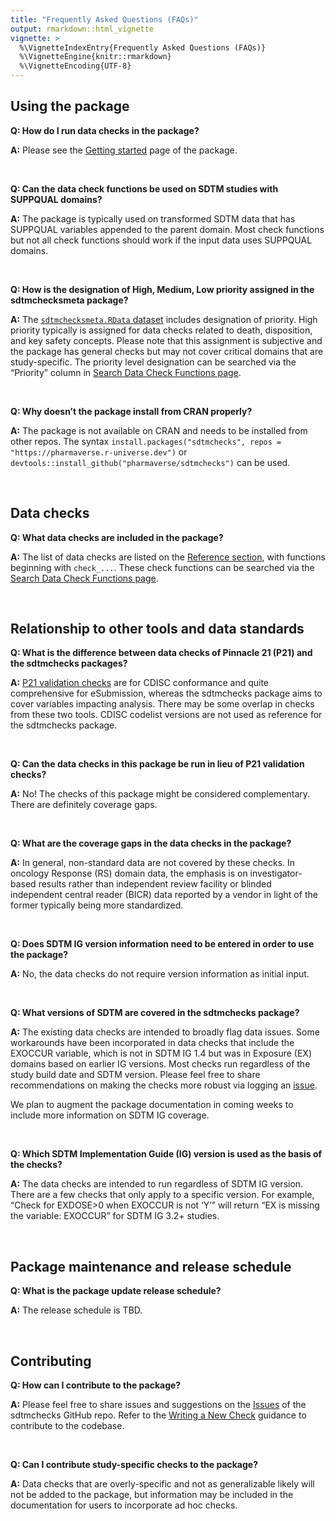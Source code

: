 ```yaml
---
title: "Frequently Asked Questions (FAQs)"
output: rmarkdown::html_vignette
vignette: >
  %\VignetteIndexEntry{Frequently Asked Questions (FAQs)}
  %\VignetteEngine{knitr::rmarkdown}
  %\VignetteEncoding{UTF-8}
---
```


 
## Using the package

**Q: How do I run data checks in the package?**

**A:** Please see the [Getting started](https://pharmaverse.github.io/sdtmchecks/articles/sdtmchecks.html) page of the package.

<br>

**Q: Can the data check functions be used on SDTM studies with SUPPQUAL domains?**

**A:** The package is typically used on transformed SDTM data that has SUPPQUAL variables appended to the parent domain. Most check functions but not all check functions should work if the input data uses SUPPQUAL domains. 

<br>

**Q: How is the designation of High, Medium, Low priority assigned in the sdtmchecksmeta package?**

**A:** The [`sdtmchecksmeta.RData` dataset](https://pharmaverse.github.io/sdtmchecks/reference/sdtmchecksmeta.html) includes designation of priority. High priority typically is assigned for data checks related to death, disposition, and key safety concepts. Please note that this assignment is subjective and the package has general checks but may not cover critical domains that are study-specific. The priority level designation can be searched via the "Priority" column in [Search Data Check Functions page](https://pharmaverse.github.io/sdtmchecks/articles/search_checks.html). 

<br>

**Q: Why doesn't the package install from CRAN properly?**

**A:** The package is not available on CRAN and needs to be installed from other repos. The syntax `install.packages("sdtmchecks", repos = "https://pharmaverse.r-universe.dev")` or  `devtools::install_github("pharmaverse/sdtmchecks")` can be used.

<br>
 
## Data checks

**Q: What data checks are included in the package?**

**A:** The list of data checks are listed on the [Reference section](https://pharmaverse.github.io/sdtmchecks/reference/index.html#data-checks), with functions beginning with `check_...`. These check functions can be searched via the [Search Data Check Functions page](https://pharmaverse.github.io/sdtmchecks/articles/search_checks.html). 

<br>

## Relationship to other tools and data standards

**Q: What is the difference between data checks of Pinnacle 21 (P21) and the sdtmchecks packages?**

**A:** [P21 validation checks](https://www.pinnacle21.com/validation-rules/sdtm) are for CDISC conformance and quite comprehensive for eSubmission, whereas the sdtmchecks package aims to cover variables impacting analysis. There may be some overlap in checks from these two tools. CDISC codelist versions are not used as  reference for the sdtmchecks package. 

<br>

**Q: Can the data checks in this package be run in lieu of P21 validation checks?**

**A:** No! The checks of this package might be considered complementary. There are definitely coverage gaps. 

<br> 

**Q: What are the coverage gaps in the data checks in the package?**

**A:** In general, non-standard data are not covered by these checks. In oncology Response (RS) domain data, the emphasis is on investigator-based results rather than independent review facility or blinded independent central reader (BICR) data reported by a vendor in light of the former typically being more standardized. 

<br>


**Q: Does SDTM IG version information need to be entered in order to use the package?**

**A:** No, the data checks do not require version information as initial input. 

<br>

**Q: What versions of SDTM are covered in the sdtmchecks package?**

**A:** The existing data checks are intended to broadly flag data issues. Some workarounds have been incorporated in data checks that include the EXOCCUR variable, which is not in SDTM IG 1.4 but was in Exposure (EX) domains based on earlier IG versions. Most checks run regardless of the study build date and SDTM version. Please feel free to share recommendations on making the checks more robust via logging an [issue](https://github.com/pharmaverse/sdtmchecks/issues).

We plan to augment the package documentation in coming weeks to include more information on SDTM IG coverage. 

<br>

**Q: Which SDTM Implementation Guide (IG) version is used as the basis of the checks?**

**A:** The data checks are intended to run regardless of SDTM IG version. There are a few checks that only apply to a specific version. For example, "Check for EXDOSE>0 when EXOCCUR is not 'Y'" will return "EX is missing the variable: EXOCCUR" for SDTM IG 3.2+ studies. 

<br>

## Package maintenance and release schedule
 

**Q: What is the package update release schedule?**

**A:** The release schedule is TBD.

<br>

## Contributing


**Q: How can I contribute to the package?**

**A:** Please feel free to share issues and suggestions on the [Issues](https://github.com/pharmaverse/sdtmchecks/issues) of the sdtmchecks GitHub repo. Refer to the [Writing a New Check](https://pharmaverse.github.io/sdtmchecks/articles/write_a_check.html) guidance to contribute to the codebase.

<br>

**Q: Can I contribute study-specific checks to the package?**

**A:** Data checks that are overly-specific and not as generalizable likely will not be added to the package, but information may be included in the documentation for users to incorporate ad hoc checks. 

<br>
